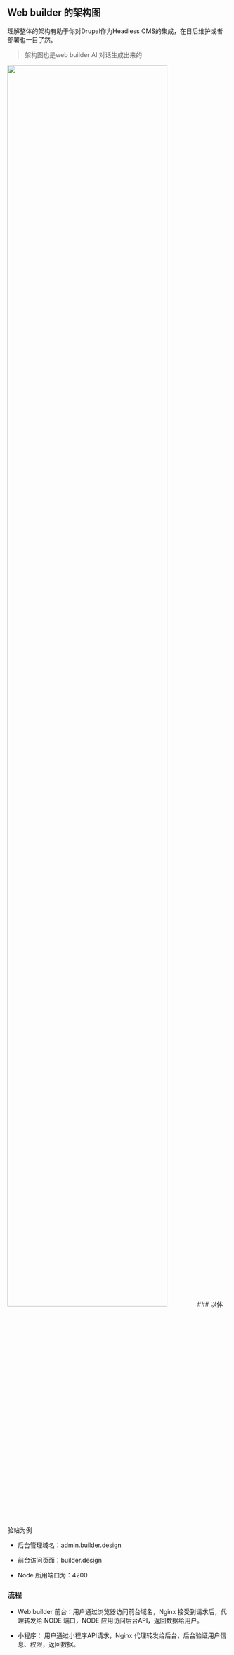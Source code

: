 
<Meta title="部署/架构图 " id="framework" />

## Web builder 的架构图

理解整体的架构有助于你对Drupal作为Headless CMS的集成，在日后维护或者部署也一目了然。

> 架构图也是web builder AI 对话生成出来的

<img src="/assets/storybook/assets/web-builder-framework.png" width="85%" />
### 以体验站为例

- 后台管理域名：admin.builder.design

- 前台访问页面：builder.design

- Node 所用端口为：4200

### 流程

- Web builder 前台：用户通过浏览器访问前台域名，Nginx 接受到请求后，代理转发给 NODE 端口，NODE 应用访问后台API，返回数据给用户。

- 小程序： 用户通过小程序API请求，Nginx 代理转发给后台，后台验证用户信息、权限，返回数据。
